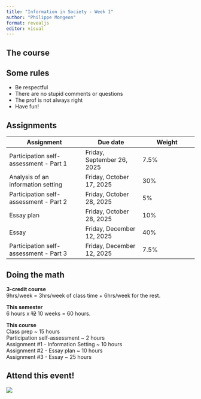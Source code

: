 ```yaml
---
title: "Information in Society - Week 1"
author: "Philippe Mongeon"
format: revealjs
editor: visual
---
```


## The course

## Some rules

- Be respectful
- There are no stupid comments or questions
- The prof is not always right
- Have fun!

## Assignments {.smaller}

| Assignment                             | Due date                   | Weight |
|-----------------------------|----------------------|---------------------|
| Participation self-assessment - Part 1 | Friday, September 26, 2025 | 7.5%   |
| Analysis of an information setting     | Friday, October 17, 2025   | 30%    |
| Participation self-assessment - Part 2 | Friday, October 28, 2025   | 5%     |
| Essay plan                             | Friday, October 28, 2025   | 10%    |
| Essay                                  | Friday, December 12, 2025  | 40%    |
| Participation self-assessment - Part 3 | Friday, December 12, 2025  | 7.5%   |

## Doing the math {.smaller}

**3-credit course\
**9hrs/week = 3hrs/week of class time + 6hrs/week for the rest.

**This semester\
**6 hours x ~~12~~ 10 weeks = 60 hours.

**This course\
**Class prep \~ 15 hours\
Participation self-assessment \~ 2 hours\
Assignment #1 - Information Setting \~ 10 hours\
Assignment #2 - Essay plan \~ 10 hours\
Assignment #3 - Essay \~ 25 hours

## Attend this event!

![](images/clipboard-1851451621.png)

## 
